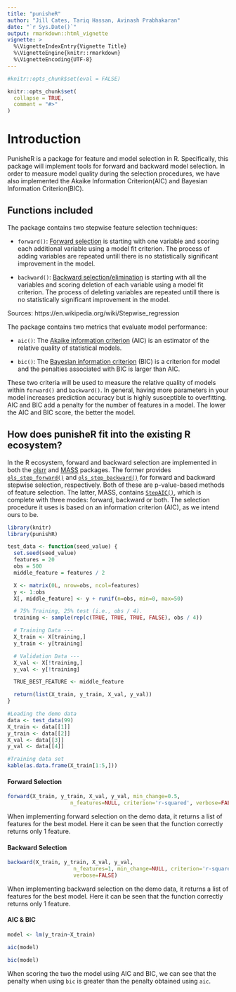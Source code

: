 ```yaml
---
title: "punisheR"
author: "Jill Cates, Tariq Hassan, Avinash Prabhakaran"
date: "`r Sys.Date()`"
output: rmarkdown::html_vignette
vignette: >
  %\VignetteIndexEntry{Vignette Title}
  %\VignetteEngine{knitr::rmarkdown}
  %\VignetteEncoding{UTF-8}
---
```


```r

#knitr::opts_chunk$set(eval = FALSE)

knitr::opts_chunk$set(
  collapse = TRUE,
  comment = "#>"
)
```

# Introduction

PunisheR is a package for feature and model selection in R. Specifically, this package will implement tools for forward and backward model selection. In order to measure model quality during the selection procedures, we have also implemented the Akaike Information Criterion(AIC) and Bayesian Information Criterion(BIC).

## Functions included

The package contains two stepwise feature selection techniques:

- `forward()`: [Forward selection](https://en.wikipedia.org/wiki/Stepwise_regression#Main_approaches) is starting with one variable and scoring each additional variable using a model fit criterion. The process of adding variables are repeated untill there is no statistically significant improvement in the model.

- `backward()`: [Backward selection/elimination](https://en.wikipedia.org/wiki/Stepwise_regression#Main_approaches) is starting with all the variables and scoring deletion of each variable using a model fit criterion. The process of deleting variables are repeated untill there is no statistically significant improvement in the model.

Sources: https://en.wikipedia.org/wiki/Stepwise_regression

The package contains two metrics that evaluate model performance: 

- `aic()`: The [Akaike information criterion](https://en.wikipedia.org/wiki/Akaike_information_criterion) (AIC) is an estimator of the relative quality of statistical models.

- `bic()`: The [Bayesian information criterion](https://en.wikipedia.org/wiki/Bayesian_information_criterion) (BIC) is a criterion for model and the penalties associated with BIC is larger than AIC.

These two criteria will be used to measure the relative quality of models within `forward()` and `backward()`. In general, having more parameters in your model increases prediction accuracy but is highly susceptible to overfitting. AIC and BIC add a penalty for the number of features in a model. The lower the AIC and BIC score, the better the model.

## How does punisheR fit into the existing R ecosystem?

In the R ecosystem, forward and backward selection are implemented in both the [olsrr](https://cran.r-project.org/web/packages/olsrr/)
and [MASS](https://cran.r-project.org/web/packages/MASS/MASS.pdf) packages. The former provides
[`ols_step_forward()`](https://www.rdocumentation.org/packages/olsrr/versions/0.4.0/topics/ols_step_forward) and
[`ols_step_backward()`](https://www.rdocumentation.org/packages/olsrr/versions/0.4.0/topics/ols_step_backward) for
forward and backward stepwise selection, respectively. Both of these are p-value-based methods of feature selection. The latter, MASS, contains [`StepAIC()`](https://stat.ethz.ch/R-manual/R-devel/library/MASS/html/stepAIC.html),
which is complete with three modes: forward, backward or both. The selection procedure it uses is based on an
information criterion (AIC), as we intend ours to be.


```r
library(knitr)
library(punishR)
```


```r
test_data <- function(seed_value) {
  set.seed(seed_value)
  features = 20
  obs = 500
  middle_feature = features / 2

  X <- matrix(0L, nrow=obs, ncol=features)
  y <- 1:obs
  X[, middle_feature] <- y + runif(n=obs, min=0, max=50)

  # 75% Training, 25% test (i.e., obs / 4).
  training <- sample(rep(c(TRUE, TRUE, TRUE, FALSE), obs / 4))

  # Training Data ---
  X_train <- X[training,]
  y_train <- y[training]

  # Validation Data ---
  X_val <- X[!training,]
  y_val <- y[!training]

  TRUE_BEST_FEATURE <- middle_feature

  return(list(X_train, y_train, X_val, y_val))
}

```

```r
#Loading the demo data
data <- test_data(99)
X_train <- data[[1]]
y_train <- data[[2]]
X_val <- data[[3]]
y_val <- data[[4]]

#Training data set
kable(as.data.frame(X_train[1:5,])) 
```

#### Forward Selection

```r

forward(X_train, y_train, X_val, y_val, min_change=0.5,
                    n_features=NULL, criterion='r-squared', verbose=FALSE)

```
When implementing forward selection on the demo data, it returns a list of features for the best model. Here it can be seen that the function correctly returns only 1 feature.

#### Backward Selection

```r

backward(X_train, y_train, X_val, y_val,
                     n_features=1, min_change=NULL, criterion='r-squared',
                     verbose=FALSE)

```

When implementing backward selection on the demo data, it returns a list of features for the best model. Here it can be seen that the function correctly returns only 1 feature.

#### AIC & BIC

```r

model <- lm(y_train~X_train)

aic(model)

bic(model)
```

When scoring the two the model using AIC and BIC, we can see that the penalty when using `bic` is greater than the penalty obtained using `aic`.

